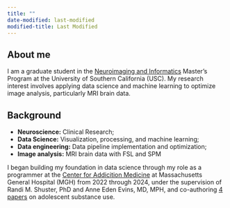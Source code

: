 ```yaml
---
title: ""
date-modified: last-modified
modified-title: Last Modified
---
```


## About me

I am a graduate student in the [Neuroimaging and Informatics](https://niin.usc.edu/about#program) Master's Program at the University of Southern California (USC). My research interest involves applying data science and machine learning to optimize image analysis, particularly MRI brain data.

## Background

-   **Neuroscience:** Clinical Research;
-   **Data Science:** Visualization, processing, and machine learning;
-   **Data engineering:** Data pipeline implementation and optimization;
-   **Image analysis:** MRI brain data with FSL and SPM

I began building my foundation in data science through my role as a programmer at the [Center for Addicition Medicine](https://www.mghaddictionmedicine.com) at Massachusetts General Hospital (MGH) from 2022 through 2024, under the supervision of Randi M. Shuster, PhD and Anne Eden Evins, MD, MPH, and co-authoring [4 papers](/publications.qmd) on adolescent substance use.
